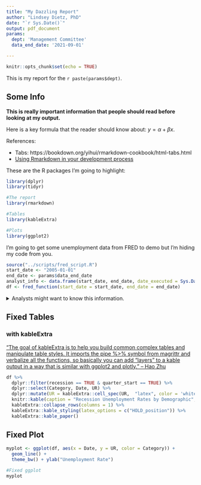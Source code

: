 ```yaml
---
title: "My Dazzling Report"
author: "Lindsey Dietz, PhD"
date: "`r Sys.Date()`"
output: pdf_document
params:
  dept: 'Management Committee'
  data_end_date: '2021-09-01'

---
```

<!-- (stuff above this line is YAML and behaves differently than the rest of the doc) -->


<!-- (this just shows up when you create Rmarkdown) -->
```r
knitr::opts_chunk$set(echo = TRUE)
```

<!-- (using parameters in Rmarkdown; don't forget the r) -->
This is my report for the `r paste(params$dept)`. 


<!-- (making sections) -->

## Some Info

<!-- (** makes it bold) -->
**This is really important information that people should read before looking at my output.**

Here is a key formula that the reader should know about: $y = \alpha + \beta x$.

References:

<!-- (one type of link) -->
 - Tabs: https://bookdown.org/yihui/rmarkdown-cookbook/html-tabs.html
 - [Using Rmarkdown in your development process](https://rstudio.com/resources/rstudioconf-2020/rmarkdown-driven-development/)

<!-- (another type of link) -->
These are the R packages I'm going to highlight:

<!-- (here is an R code chunk; I've used some options to hide things) -->
```r
library(dplyr)
library(tidyr)
```

```r
#The report
library(rmarkdown)

#Tables
library(kableExtra)

#Plots
library(ggplot2)
```

I'm going to get some unemployment data from FRED to demo but I'm hiding my code from you.

```r
source("../scripts/fred_script.R")
start_date <- "2005-01-01"
end_date <- params$data_end_date
analyst_info <- data.frame(start_date, end_date, date_executed = Sys.Date())
df <- fred_function(start_date = start_date, end_date = end_date)
```

<details>
<summary> Analysts might want to know this information. </summary>
```r
print(analyst_info)
```
</details>

## Fixed Tables

### with kableExtra

["The goal of kableExtra is to help you build common complex tables and manipulate table styles. It imports the pipe %>% symbol from magrittr and verbalize all the functions, so basically you can add “layers” to a kable output in a way that is similar with ggplot2 and plotly." -- Hao Zhu](https://haozhu233.github.io/kableExtra/)



```r
df %>%
  dplyr::filter(recession == TRUE & quarter_start == TRUE) %>%
  dplyr::select(Category, Date, UR) %>%
  dplyr::mutate(UR = kableExtra::cell_spec(UR,  "latex", color = 'white', background = kableExtra::spec_color(UR, begin = 0.3, end = 0.8, direction = -1, alpha = 0.5, option = 'B'))) %>%
  knitr::kable(caption = "Recession Unemployment Rates by Demographic", escape = F, align = "llr") %>%
  kableExtra::collapse_rows(columns = 1) %>%
  kableExtra::kable_styling(latex_options = c("HOLD_position")) %>%
  kableExtra::kable_paper()

```

## Fixed Plot

<!-- (Note that the `echo = FALSE` parameter was added to the code chunk to prevent printing of the R code that generated the plot.) -->
```r

myplot <- ggplot(df, aes(x = Date, y = UR, color = Category)) + 
  geom_line() +
  theme_bw() + ylab("Unemployment Rate")

#Fixed ggplot
myplot

```